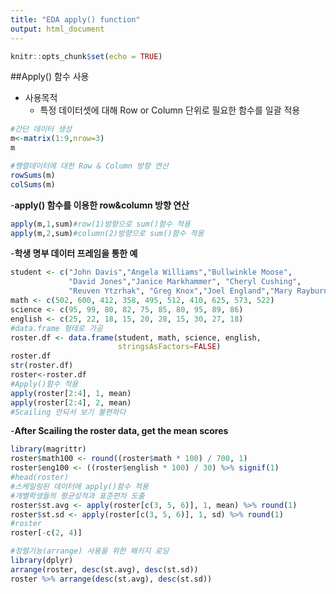 ```yaml
---
title: "EDA apply() function"
output: html_document
---
```


```r
knitr::opts_chunk$set(echo = TRUE)
```

##Apply() 함수 사용

- 사용목적
  - 특정 데이터셋에 대해 Row or Column 단위로 필요한 함수를 일괄 적용

```r
#간단 데이터 생성
m<-matrix(1:9,nrow=3)
m

#행렬데이터에 대한 Row & Column 방향 연산
rowSums(m)
colSums(m)
```

-**apply() 함수를 이용한 row&column 방향 연산**
```r
apply(m,1,sum)#row(1)방향으로 sum()함수 적용
apply(m,2,sum)#column(2)방향으로 sum()함수 적용
```
-**학생 명부 데이터 프레임을 통한 예**
```r
student <- c("John Davis","Angela Williams","Bullwinkle Moose",
             "David Jones","Janice Markhammer", "Cheryl Cushing",
             "Reuven Ytzrhak", "Greg Knox","Joel England","Mary Rayburn")
math <- c(502, 600, 412, 358, 495, 512, 410, 625, 573, 522)
science <- c(95, 99, 80, 82, 75, 85, 80, 95, 89, 86)
english <- c(25, 22, 18, 15, 20, 28, 15, 30, 27, 18)
#data.frame 형태로 가공
roster.df <- data.frame(student, math, science, english, 
                        stringsAsFactors=FALSE)
roster.df
str(roster.df)
roster<-roster.df
#Apply()함수 적용
apply(roster[2:4], 1, mean)
apply(roster[2:4], 2, mean)
#Scailing 안되서 보기 불편하다
```


-**After Scailing the roster data, get the mean scores**
```r
library(magrittr)
roster$math100 <- round((roster$math * 100) / 700, 1)
roster$eng100 <- ((roster$english * 100) / 30) %>% signif(1)
#head(roster) 
#스케일링된 데이터에 apply()함수 적용
#개별학생들의 평균성적과 표준편차 도출
roster$st.avg <- apply(roster[c(3, 5, 6)], 1, mean) %>% round(1) 
roster$st.sd <- apply(roster[c(3, 5, 6)], 1, sd) %>% round(1)
#roster
roster[-c(2, 4)]

#정렬기능(arrange) 사용을 위한 패키지 로딩
library(dplyr)
arrange(roster, desc(st.avg), desc(st.sd))
roster %>% arrange(desc(st.avg), desc(st.sd))
```


